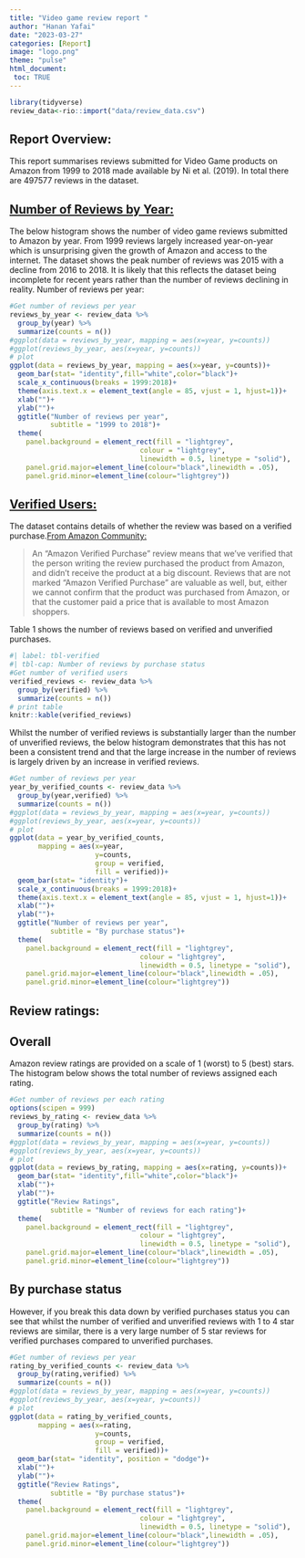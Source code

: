 ```yaml
---
title: "Video game review report "
author: "Hanan Yafai"
date: "2023-03-27"
categories: [Report]
image: "logo.png"
theme: "pulse"
html_document:
 toc: TRUE
---
```


```r
library(tidyverse)
review_data<-rio::import("data/review_data.csv")
```

## Report Overview:

This report summarises reviews submitted for Video Game products on Amazon from 1999 to 2018 made available by Ni et al. (2019). In total there are 497577 reviews in the dataset.

## [Number of Reviews by Year:]{.underline}

The below histogram shows the number of video game reviews submitted to Amazon by year. From 1999 reviews largely increased year-on-year which is unsurprising given the growth of Amazon and access to the internet. The dataset shows the peak number of reviews was 2015 with a decline from 2016 to 2018. It is likely that this reflects the dataset being incomplete for recent years rather than the number of reviews declining in reality. Number of reviews per year:

```r
#Get number of reviews per year
reviews_by_year <- review_data %>%
  group_by(year) %>%
  summarize(counts = n())
#ggplot(data = reviews_by_year, mapping = aes(x=year, y=counts))
#ggplot(reviews_by_year, aes(x=year, y=counts))
# plot
ggplot(data = reviews_by_year, mapping = aes(x=year, y=counts))+
  geom_bar(stat= "identity",fill="white",color="black")+
  scale_x_continuous(breaks = 1999:2018)+
  theme(axis.text.x = element_text(angle = 85, vjust = 1, hjust=1))+
  xlab("")+
  ylab("")+
  ggtitle("Number of reviews per year",
          subtitle = "1999 to 2018")+
  theme(
    panel.background = element_rect(fill = "lightgrey",
                                colour = "lightgrey",
                                linewidth = 0.5, linetype = "solid"),
    panel.grid.major=element_line(colour="black",linewidth = .05),
    panel.grid.minor=element_line(colour="lightgrey"))
```

## [Verified Users:]{.underline}

The dataset contains details of whether the review was based on a verified purchase.[From Amazon Community:](https://www.amazon.co.uk/gp/help/customer/display.html?nodeId=G75XTB7MBMBTXP6W)

> An "Amazon Verified Purchase" review means that we've verified that the person writing the review purchased the product from Amazon, and didn't receive the product at a big discount. Reviews that are not marked "Amazon Verified Purchase" are valuable as well, but, either we cannot confirm that the product was purchased from Amazon, or that the customer paid a price that is available to most Amazon shoppers. 

Table 1 shows the number of reviews based on verified and unverified purchases.

``` r
#| label: tbl-verified
#| tbl-cap: Number of reviews by purchase status
#Get number of verified users
verified_reviews <- review_data %>%
  group_by(verified) %>%
  summarize(counts = n())
# print table
knitr::kable(verified_reviews)

```

Whilst the number of verified reviews is substantially larger than the number of unverified reviews, the below histogram demonstrates that this has not been a consistent trend and that the large increase in the number of reviews is largely driven by an increase in verified reviews.

```r
#Get number of reviews per year
year_by_verified_counts <- review_data %>%
  group_by(year,verified) %>%
  summarize(counts = n())
#ggplot(data = reviews_by_year, mapping = aes(x=year, y=counts))
#ggplot(reviews_by_year, aes(x=year, y=counts))
# plot
ggplot(data = year_by_verified_counts, 
       mapping = aes(x=year, 
                     y=counts, 
                     group = verified,
                     fill = verified))+
  geom_bar(stat= "identity")+
  scale_x_continuous(breaks = 1999:2018)+
  theme(axis.text.x = element_text(angle = 85, vjust = 1, hjust=1))+
  xlab("")+
  ylab("")+
  ggtitle("Number of reviews per year",
          subtitle = "By purchase status")+
  theme(
    panel.background = element_rect(fill = "lightgrey",
                                colour = "lightgrey",
                                linewidth = 0.5, linetype = "solid"),
    panel.grid.major=element_line(colour="black",linewidth = .05),
    panel.grid.minor=element_line(colour="lightgrey"))
```



## Review ratings:

## Overall

Amazon review ratings are provided on a scale of 1 (worst) to 5 (best) stars. The histogram below shows the total number of reviews assigned each rating.
```r

#Get number of reviews per each rating
options(scipen = 999)
reviews_by_rating <- review_data %>%
  group_by(rating) %>%
  summarize(counts = n())
#ggplot(data = reviews_by_year, mapping = aes(x=year, y=counts))
#ggplot(reviews_by_year, aes(x=year, y=counts))
# plot
ggplot(data = reviews_by_rating, mapping = aes(x=rating, y=counts))+
  geom_bar(stat= "identity",fill="white",color="black")+
  xlab("")+
  ylab("")+
  ggtitle("Review Ratings",
          subtitle = "Number of reviews for each rating")+
  theme(
    panel.background = element_rect(fill = "lightgrey",
                                colour = "lightgrey",
                                linewidth = 0.5, linetype = "solid"),
    panel.grid.major=element_line(colour="black",linewidth = .05),
    panel.grid.minor=element_line(colour="lightgrey"))
```

## By purchase status

However, if you break this data down by verified purchases status you can see that whilst the number of verified and unverified reviews with 1 to 4 star reviews are similar, there is a very large number of 5 star reviews for verified purchases compared to unverified purchases.


```r
#Get number of reviews per year
rating_by_verified_counts <- review_data %>%
  group_by(rating,verified) %>%
  summarize(counts = n())
#ggplot(data = reviews_by_year, mapping = aes(x=year, y=counts))
#ggplot(reviews_by_year, aes(x=year, y=counts))
# plot
ggplot(data = rating_by_verified_counts, 
       mapping = aes(x=rating, 
                     y=counts, 
                     group = verified,
                     fill = verified))+
  geom_bar(stat= "identity", position = "dodge")+
  xlab("")+
  ylab("")+
  ggtitle("Review Ratings",
          subtitle = "By purchase status")+
  theme(
    panel.background = element_rect(fill = "lightgrey",
                                colour = "lightgrey",
                                linewidth = 0.5, linetype = "solid"),
    panel.grid.major=element_line(colour="black",linewidth = .05),
    panel.grid.minor=element_line(colour="lightgrey"))

```

